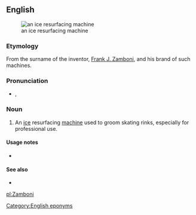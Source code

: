 ==English==
[[File:Zamboni.jpg|thumb|an ice resurfacing machine]]

===Etymology===
From the surname of the inventor, [[w:Frank Zamboni|Frank J. Zamboni]], and his brand of such machines.

===Pronunciation===
* {{a|UK}} {{IPA|/zæmˈbəʊ.ni/}}, {{SAMPA|/z{m"b@U.ni/}}

===Noun===
{{en-noun}}

# An [[ice]] resurfacing [[machine]] used to groom skating rinks, especially for professional use.

====Usage notes====
* {{trademark erosion|Zamboni|[http://www.zamboni.com/copyright.html Frank J. Zamboni & Co. Inc.]}}

====See also====
* {{pedia}}

[[Category:English eponyms]]

[[pl:Zamboni]]